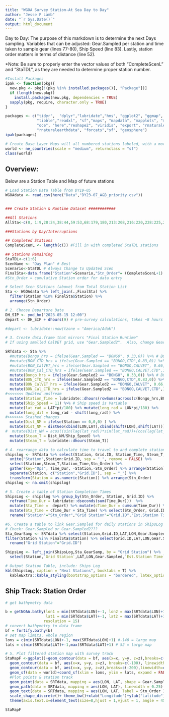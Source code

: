 ```yaml
---
title: "WGOA Survey Station-At Sea Day to Day"
author: "Jesse F Lamb"
date: "`r Sys.Date()`"
output: html_document
---
```

Day to Day: The purpose of this markdown is to determine the next Days sampling. Variables that can be adjusted: Gear.Sampled per station and time taken to sample gear (lines 77-80), Ship Speed (line 83).  Lastly, station order matters in terms of distance (line 52).  

*Note: Be sure to properly enter the vector values of both "CompleteScenL" and "StaTDL", as they are needed to determine proper station number. 
```r

#Install Packages
ipak <- function(pkg){
  new.pkg <- pkg[!(pkg %in% installed.packages()[, "Package"])]
  if (length(new.pkg)) 
    install.packages(new.pkg, dependencies = TRUE)
  sapply(pkg, require, character.only = TRUE)
}

packages <- c("tidyr",  "dplyr","lubridate","hms", "ggplot2", "ggmap", "lattice", "stringr", "data.table",  
              "tibble","readxl", "sf","maps", "mapdata", "mapplots", "mapview", "marmap", "Cairo", "ncdf4",
              "oce", "here","reshape2", "viridis", "export", "rnaturalearth", "kableExtra",
              "rnaturalearthdata", "forcats","sf", "geosphere")
ipak(packages)

# Create Base Layer Maps will all numbered stations labeled, with a more focused region (not whole WGOA)
world <- ne_countries(scale = "medium", returnclass = "sf")
class(world)

```

## Overview:

Below are a Station Table and Map of future stations

```r
# Load Station Data Table from DY19-05
WGOAdata <- read.csv(here("Data","DY23-07_A&B_priority.csv"))


### Create Station & Runtime Dataset ############

##All Stations
AllSta<-c(0, 1:9,28:24,38:44,59:53,68:179,180,213:208,216:220,228:225,234:238,271)

###Stations by Day/Interruptions

## Completed Stations
CompleteScenL <- length(c()) #Fill in with completed StaTDL stations

## Stations Remaining
StaTDL<-c(1:6)
ScenName <- "Day Plan" # Best 
Scenario<-StaTDL # Always Change to Updated Scen
FinalSta<-data.frame("Station"=Scenario,"Stn_Order"= (CompleteScenL+1):(CompleteScenL+length(Scenario))) 
#Stn_Order = cumulative Station order for data entry

# Select Scen Stations (above) from Total Station List
Sta <- WGOAdata %>% left_join(.,FinalSta) %>%
  filter(Station %in% FinalSta$Station) %>%  
  arrange(Stn_Order)

# 2. Choose Departure Date
DH_SIP <- ymd_hm("2023-05-15 12:00") 
depart <- DH_SIP + dhours(9) # pre-survey calculations, takes ~8 hours to get to STA 1 from DH

#depart <- lubridate::now(tzone = "America/Adak")

# 3. Create data.frame that mirrors "Final Station Runtime"
# If using smalled CalVET grid, use "Gear.Sampled2".  Also, change Gear.Sampled on lines 86-89 & 119-120

SRTdata <- Sta %>% 
  #mutate(Bongo_hrs = ifelse(Gear.Sampled == "BONGO", 0.33,0)) %>% # BONGO at all stations
  #mutate(BON_CTD_hrs = ifelse(Gear.Sampled == "BONGO,CTD",0.83,0)) %>% 
  #mutate(BON_CalVET_hrs = ifelse(Gear.Sampled == "BONGO,CALVET", 0.66,0)) %>% 
  #mutate(BON_Cal_CTD_hrs = ifelse(Gear.Sampled == "BONGO,CALVET,CTD",1.16,0)) %>% 
  mutate(Bongo_hrs = ifelse(Gear.Sampled2 == "BONGO", 0.33,0)) %>% # BONGO at all stations
  mutate(BON_CTD_hrs = ifelse(Gear.Sampled2 == "BONGO,CTD",0.83,0)) %>% 
  mutate(BON_CalVET_hrs = ifelse(Gear.Sampled2 == "BONGO,CALVET", 0.66,0)) %>% 
  mutate(BON_Cal_CTD_hrs = ifelse(Gear.Sampled2 == "BONGO,CALVET,CTD",1.16,0)) %>%
#<<<<<<< Updated upstream
  mutate(Station_Time = lubridate::dhours(rowSums(across(c(Bongo_hrs,BON_CTD_hrs,BON_CalVET_hrs,BON_Cal_CTD_hrs)))))  %>%  
  mutate(Ship_Speed = 11) %>% # Ship speed is Variable  
  mutate(lat_rad = LAT*pi/180) %>% mutate(long_rad = LON*pi/180) %>% 
  mutate(long_dif = long_rad - shift(long_rad)) %>% 
#>>>>>>> Stashed changes
  mutate(Dist_NM = ifelse(Station == 0,0,0) ) %>% 
  mutate(Dist_NM = distGeo(cbind(LON,LAT),cbind(shift(LON),shift(LAT)))/(1000*1.852)) %>% # distGEO does what code below does in base
#  mutate(Dist_NM = acos((sin(lag(lat_rad))*sin(lat_rad))+(cos(lag(lat_rad))*cos(lat_rad)*cos(long_dif)))/(pi/180)*60) %>%  
  mutate(Steam_T = Dist_NM/Ship_Speed) %>% 
  mutate(Steam_T = lubridate::dhours(Steam_T))

# 4. rearrange data to calculate time to travel to and complete station operations
shipslog <- SRTdata %>% select(Station, Grid.ID, Station_Time, Steam_T, Stn_Order) %>% # SRTdata will be replaced by filtered stations above
  unite("Station",Station:Grid.ID, sep = "_", remove = FALSE) %>% 
  select(Station,Steam_T,Station_Time,Stn_Order) %>% 
  gather(key="Ops", Time_Dur, -Station,-Stn_Order) %>% arrange(Station) %>% 
  separate(Station, c("Station","Grid.ID"), sep = "_") %>% 
  transform(Station = as.numeric(Station)) %>% arrange(Stn_Order) 
shipslog <- na.omit(shipslog)

# 5. Create a table of Station Completion Times 
ShipsLog <- shipslog %>% group_by(Stn_Order, Station, Grid.ID) %>% 
  reframe(Time_Dur = lubridate::dseconds(sum(Time_Dur)))  %>% 
  mutate(Sta_Time =  depart) %>% mutate(cTime_Dur = cumsum(Time_Dur)) %>%
  mutate(Sta_Time = cTime_Dur + Sta_Time) %>% select(Stn_Order, Grid.ID,Sta_Time) %>% 
  rename("Station"="Stn_Order","Grid Station"="Grid.ID","Est.Station Time"="Sta_Time")

#6. Create a table to link Gear.Sampled for daily stations in ShipsLog to know Operations at each station
# Check: Gear.Sampled or Gear.Sampled2???
Sta_GearSamp <- SRTdata %>% select(Station,Grid.ID,LAT,LON,Gear.Sampled) %>% 
filter(Station %in% FinalSta$Station) %>% select(Grid.ID,LAT,LON,Gear.Sampled) %>% 
  rename("Grid Station"="Grid.ID")

ShipsLog <- left_join(ShipsLog,Sta_GearSamp, by = "Grid Station") %>% 
  select(Station,`Grid Station`,LAT,LON,Gear.Sampled,`Est.Station Time`)

# Output Station Table, include: Ships Log
kbl(ShipsLog, caption = "Next Stations", booktabs = T) %>% 
  kableExtra::kable_styling(bootstrap_options = "bordered", latex_options = c("striped", "HOLD_position"))
```

## Ship Track: Station Order


```r

# get bathymetry data

b = getNOAA.bathy(lon1 = min(SRTdata$LON)+-1, lon2 = max(SRTdata$LON)+1, 
                  lat1 = min(SRTdata$LAT)+-1, lat2 = max(SRTdata$LAT)+1, 
                 resolution = 15)
# convert bathymetry to data frame
bf = fortify.bathy(b)
# set map limits, whole region
lons = c(min(SRTdata$LON)+-1, max(SRTdata$LON)+1) #-140 = large map
lats = c(min(SRTdata$LAT)+-1,max(SRTdata$LAT)+1) # 52 = large map

# 5. Plot filtered station map with survey track
StaMapF <-ggplot()+geom_contour(data = bf, aes(x=x, y=y, z=z),breaks=c(-50),linewidth=c(0.5),colour="light grey")+ # add 50m contour
  geom_contour(data = bf, aes(x=x, y=y, z=z), breaks=c(-100), linewidth=c(0.5), colour="darkgrey")+ # add 100m contour
  geom_contour(data = bf, aes(x=x, y=y, z=z),breaks=c(-200),linewidth=c(0.3), colour="black")+ # add 200m contour
  geom_sf(data = world)+coord_sf(xlim = lons, ylim = lats, expand = FALSE)+ # add coastline
  #Plot points & station track
  geom_point(data = SRTdata, mapping = aes(LON, LAT, shape = Gear.Sampled), size = 1)+ 
  geom_path(data = SRTdata, mapping = aes(LON, LAT), linewidth = 0.25) +  
  geom_text(data = SRTdata, mapping = aes(LON, LAT, label = Stn_Order ), nudge_y = -0.08, size = 2.5)+ 
  scale_shape_discrete()+ theme_bw()+xlab("Longitude")+ylab("Latitude")+ ggtitle(paste(ScenName,length(Scenario),"Stations")) +
  theme(axis.text.x=element_text(size=8,hjust = 1,vjust = 1, angle = 45, color = "black"), axis.text.y = element_text(size=8, color = "black")) 

StaMapF
```


